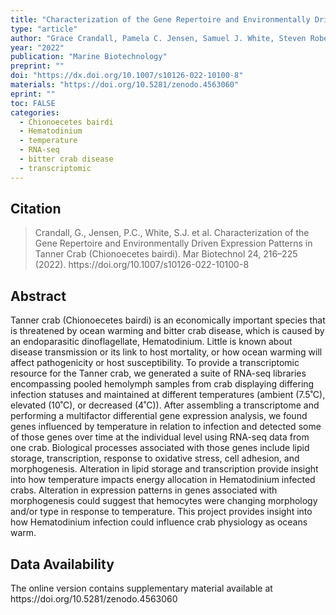 ```yaml
---
title: "Characterization of the Gene Repertoire and Environmentally Driven Expression Patterns in Tanner Crab (Chionoecetes bairdi) "
type: "article"
author: "Grace Crandall, Pamela C. Jensen, Samuel J. White, Steven Roberts "
year: "2022"
publication: "Marine Biotechnology"
preprint: ""
doi: "https://dx.doi.org/10.1007/s10126-022-10100-8"
materials: "https://doi.org/10.5281/zenodo.4563060"
eprint: ""
toc: FALSE
categories:
  - Chionoecetes bairdi
  - Hematodinium
  - temperature
  - RNA-seq
  - bitter crab disease
  - transcriptomic
---
```


## Citation

> Crandall, G., Jensen, P.C., White, S.J. et al. Characterization of the Gene Repertoire and Environmentally Driven Expression Patterns in Tanner Crab (Chionoecetes bairdi). Mar Biotechnol 24, 216–225 (2022). https://doi.org/10.1007/s10126-022-10100-8

## Abstract

Tanner crab (Chionoecetes bairdi) is an economically important species that is threatened by ocean warming and bitter crab disease, which is caused by an endoparasitic dinoflagellate, Hematodinium. Little is known about disease transmission or its link to host mortality, or how ocean warming will affect pathogenicity or host susceptibility. To provide a transcriptomic resource for the Tanner crab, we generated a suite of RNA-seq libraries encompassing pooled hemolymph samples from crab displaying differing infection statuses and maintained at different temperatures (ambient (7.5˚C), elevated (10˚C), or decreased (4˚C)). After assembling a transcriptome and performing a multifactor differential gene expression analysis, we found genes influenced by temperature in relation to infection and detected some of those genes over time at the individual level using RNA-seq data from one crab. Biological processes associated with those genes include lipid storage, transcription, response to oxidative stress, cell adhesion, and morphogenesis. Alteration in lipid storage and transcription provide insight into how temperature impacts energy allocation in Hematodinium infected crabs. Alteration in expression patterns in genes associated with morphogenesis could suggest that hemocytes were changing morphology and/or type in response to temperature. This project provides insight into how Hematodinium infection could influence crab physiology as oceans warm.



## Data Availability

The online version contains supplementary material available at https://doi.org/10.5281/zenodo.4563060
